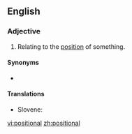 ==English==

===Adjective===
{{en-adj|-}}

#Relating to the [[position]] of something.

====Synonyms====
* {{l|en|locational}}

====Translations====
{{trans-top|positional}}
{{trans-mid}}
* Slovene: {{t|sl|položajen|alt=položájen}}
{{trans-bottom}}

[[vi:positional]]
[[zh:positional]]